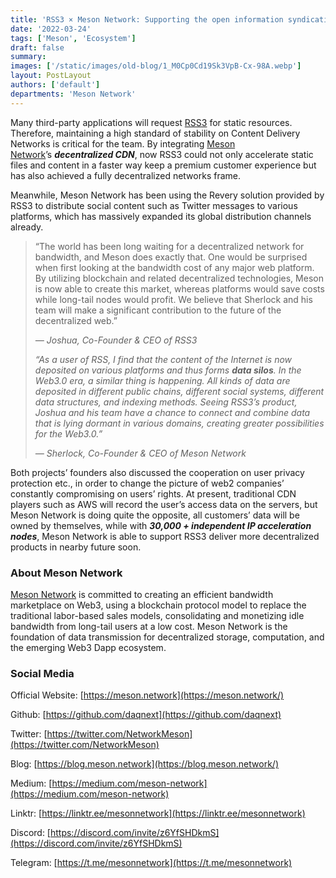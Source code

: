 ```yaml
---
title: 'RSS3 × Meson Network: Supporting the open information syndication protocol in Web3'
date: '2022-03-24'
tags: ['Meson', 'Ecosystem']
draft: false
summary:
images: ['/static/images/old-blog/1_M0Cp0Cd19Sk3VpB-Cx-98A.webp']
layout: PostLayout
authors: ['default']
departments: 'Meson Network'
---
```


Many third-party applications will request [RSS3](https://rss3.io/) for static resources. Therefore, maintaining a high standard of stability on Content Delivery Networks is critical for the team. By integrating [Meson Network](https://meson.network/)’s **_decentralized CDN_**, now RSS3 could not only accelerate static files and content in a faster way keep a premium customer experience but has also achieved a fully decentralized networks frame.

Meanwhile, Meson Network has been using the Revery solution provided by RSS3 to distribute social content such as Twitter messages to various platforms, which has massively expanded its global distribution channels already.

> “The world has been long waiting for a decentralized network for bandwidth, and Meson does exactly that. One would be surprised when first looking at the bandwidth cost of any major web platform. By utilizing blockchain and related decentralized technologies, Meson is now able to create this market, whereas platforms would save costs while long-tail nodes would profit. We believe that Sherlock and his team will make a significant contribution to the future of the decentralized web.”
>
> _— Joshua, Co-Founder & CEO of RSS3_
>
> _“As a user of RSS, I find that the content of the Internet is now deposited on various platforms and thus forms **data silos**. In the Web3.0 era, a similar thing is happening. All kinds of data are deposited in different public chains, different social systems, different data structures, and indexing methods. Seeing RSS3’s product, Joshua and his team have a chance to connect and combine data that is lying dormant in various domains, creating greater possibilities for the Web3.0.”_
>
> _— Sherlock, Co-Founder & CEO of Meson Network_

Both projects’ founders also discussed the cooperation on user privacy protection etc., in order to change the picture of web2 companies’ constantly compromising on users’ rights. At present, traditional CDN players such as AWS will record the user’s access data on the servers, but Meson Network is doing quite the opposite, all customers’ data will be owned by themselves, while with **_30,000 + independent IP acceleration nodes_**, Meson Network is able to support RSS3 deliver more decentralized products in nearby future soon.

### **About Meson Network**

[Meson Network](https://meson.network/) is committed to creating an efficient bandwidth marketplace on Web3, using a blockchain protocol model to replace the traditional labor-based sales models, consolidating and monetizing idle bandwidth from long-tail users at a low cost. Meson Network is the foundation of data transmission for decentralized storage, computation, and the emerging Web3 Dapp ecosystem.

### **Social Media**

Official Website: [https://meson.network](https://meson.network/)

Github: [https://github.com/daqnext](https://github.com/daqnext)

Twitter: [https://twitter.com/NetworkMeson](https://twitter.com/NetworkMeson)

Blog: [https://blog.meson.network](https://blog.meson.network/)

Medium: [https://medium.com/meson-network](https://medium.com/meson-network)

Linktr: [https://linktr.ee/mesonnetwork](https://linktr.ee/mesonnetwork)

Discord: [https://discord.com/invite/z6YfSHDkmS](https://discord.com/invite/z6YfSHDkmS)

Telegram: [https://t.me/mesonnetwork](https://t.me/mesonnetwork)
